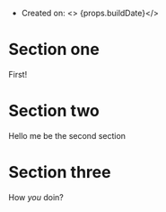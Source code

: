 
- Created on:
  <> {props.buildDate}</>

<Introduction />

# Section one

First!

# Section two

Hello me be the second section

# Section three

How _you_ doin?
